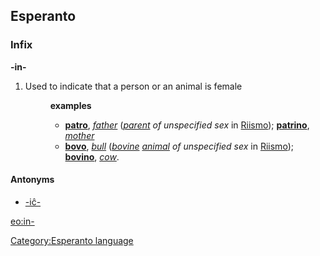 ==Esperanto==
[[Category:Esperanto language]]
===Infix===
'''-in-'''
# Used to indicate that a person or an animal is female
#:'''examples'''
#:*'''[[patro]]''', ''[[father]]'' (''[[parent]] of unspecified sex'' in [[Riismo]]); '''[[patrino]]''', ''[[mother]]''
#:*'''[[bovo]]''', ''[[bull]]'' (''[[bovine]] [[animal]] of unspecified sex'' in [[Riismo]]); '''[[bovino]]''', ''[[cow]]''.
====Antonyms====
* [[-iĉ-]]

[[eo:in-]]
{{Universala Vortaro}}
